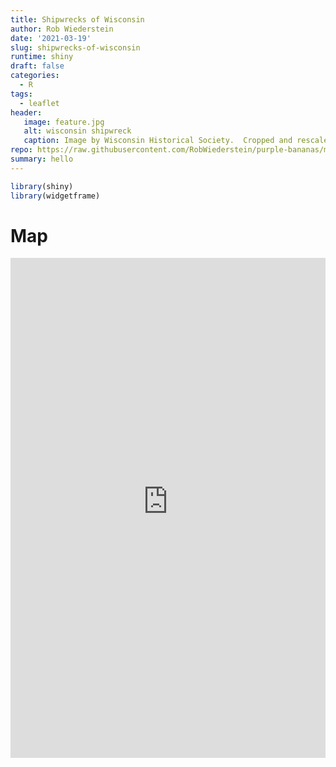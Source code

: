 ```yaml
---
title: Shipwrecks of Wisconsin
author: Rob Wiederstein
date: '2021-03-19'
slug: shipwrecks-of-wisconsin
runtime: shiny
draft: false
categories:
  - R
tags:
  - leaflet
header:
   image: feature.jpg
   alt: wisconsin shipwreck
   caption: Image by Wisconsin Historical Society.  Cropped and rescaled from original.
repo: https://raw.githubusercontent.com/RobWiederstein/purple-bananas/main/content/post/2021-03-19-shipwrecks-of-wisconsin/index.Rmd
summary: hello
---
```


```r

library(shiny)
library(widgetframe)

```

# Map

<iframe height="800" width="100%" frameborder="no" src="https://rob-wiederstein.shinyapps.io/shipwrecks_wisconsin/"> </iframe>
